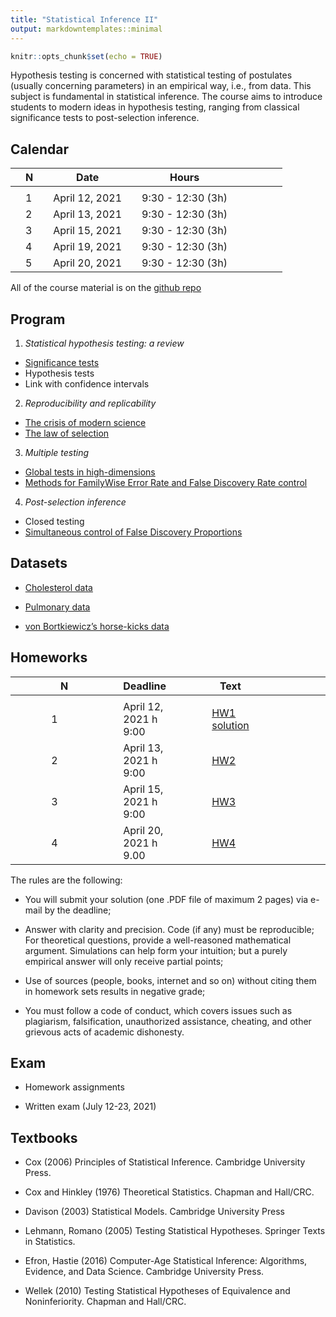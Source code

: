 ```yaml
---
title: "Statistical Inference II"
output: markdowntemplates::minimal
---
```


```r
knitr::opts_chunk$set(echo = TRUE)
```

Hypothesis testing is concerned with statistical testing of postulates (usually concerning parameters) in an empirical way, i.e., from data. 
This subject is fundamental in statistical inference. The course aims to introduce students to modern ideas in hypothesis testing, ranging from classical significance tests to post-selection inference.


## Calendar

|| N || Date || Hours || 
|-|-|-|-|-|-|-|-|-|-|-|
||  || ||  ||  || ||
|| 1 || April 12, 2021 || 9:30 - 12:30 (3h) ||
|| 2 || April 13, 2021 || 9:30 - 12:30 (3h) ||
|| 3 || April 15, 2021 || 9:30 - 12:30 (3h) ||
|| 4 || April 19, 2021 || 9:30 - 12:30 (3h) ||
|| 5 || April 20, 2021 || 9:30 - 12:30 (3h) ||


All of the course material is on the 
[github repo](https://github.com/aldosolari/SI2)


<!-- ## Program and resources -->

## Program

1. *Statistical hypothesis testing: a review*

- [Significance tests](docs/slide/1_hyptest.pdf)
- Hypothesis tests
- Link with confidence intervals

2. *Reproducibility and replicability*

- [The crisis of modern science](docs/slide/2_crisis.pdf)
- [The law of selection](docs/slide/3_lawsel.pdf)

3. *Multiple testing*

- [Global tests in high-dimensions](docs/slide/4_glob.pdf)
- [Methods for FamilyWise Error Rate and False Discovery Rate control](docs/slide/5_mt.pdf)

4. *Post-selection inference*

- Closed testing
- [Simultaneous control of False Discovery Proportions](docs/slide/6_FDP.pdf)


## Datasets

* [Cholesterol data](docs/data/cholesterol.html)

* [Pulmonary data](docs/data/pulmonary.html)

* [von Bortkiewicz’s horse-kicks data](docs/data/vanBort.html)

## Homeworks

|| N  || Deadline || Text ||
|-|-|-|-|-|-|-|-|
||  || ||  ||  || ||
|| 1 ||  April 12, 2021 h 9:00 || [HW1](docs/hw/hw1.html) [solution](docs/hw/sol_hw1.html) ||
|| 2 ||  April 13, 2021 h 9:00|| [HW2](docs/hw/hw2.html) ||
|| 3 ||  April 15, 2021 h 9:00 || [HW3](docs/hw/hw3.html) ||
|| 4 || April 20, 2021 h 9.00 || [HW4](docs/hw/hw4.html) ||


The rules are the following:

* You will submit your solution (one .PDF file of maximum 2 pages) via e-mail by the deadline; 

* Answer with clarity and precision. Code (if any) must be reproducible; For theoretical questions, provide a well-reasoned mathematical argument. Simulations can help form your intuition; but a purely empirical answer will only receive partial points;

* Use of sources (people, books, internet and so on) without citing them in homework sets results in negative grade;

* You must follow a code of conduct, which covers issues such as plagiarism, falsification, unauthorized assistance, cheating, and other grievous acts of academic dishonesty.


## Exam

* Homework assignments

* Written exam (July 12-23, 2021)


## Textbooks

* Cox (2006) Principles of Statistical Inference. Cambridge University Press.

* Cox and Hinkley (1976) Theoretical Statistics. Chapman and Hall/CRC.

* Davison (2003) Statistical Models. Cambridge University Press

* Lehmann, Romano (2005) Testing Statistical Hypotheses. Springer Texts in Statistics.

* Efron, Hastie (2016) Computer-Age Statistical Inference: Algorithms, Evidence, and Data Science. Cambridge University Press.

* Wellek (2010) Testing Statistical Hypotheses of Equivalence and Noninferiority. Chapman and Hall/CRC.


<!-- ## Acknowledgements  -->

<!-- Much of the course content was inspired by the following courses: -->

<!-- * [Theory of Statistics](https://statweb.stanford.edu/~candes/teaching/stats300c/) by Prof. Emmanuel Candès -->

<!-- * [Statistical methods for reproducibility](https://www.stat.cmu.edu/~aramdas/reproducibility19/r19.html) by Prof. Aaditya Ramdas -->

<!-- and on a number of other sources. -->


<!-- ## Disclaimer -->

<!-- The course material contains images obtained by routine Google Images searches. Some of these images may perhaps be copyright. They are included here for -->
<!-- educational noncommercial purposes and are considered to be covered by the doctrine -->
<!-- of Fair Use. In any event they are easily available from Google Images. It's not -->
<!-- feasible to give full scholarly credit to the creators of these images. We hope they can -->
<!-- be satisfied with the positive role they are playing in the educational process. -->

